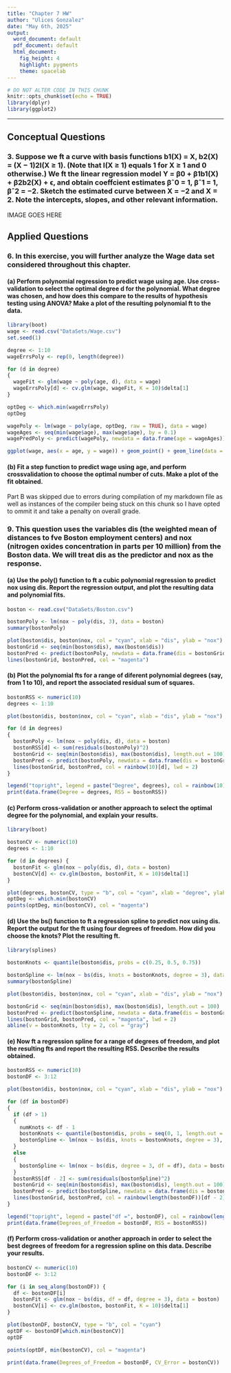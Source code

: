 ```yaml
---
title: "Chapter 7 HW"
author: "Ulices Gonzalez"
date: "May 6th, 2025"
output:
  word_document: default
  pdf_document: default
  html_document:
    fig_height: 4
    highlight: pygments
    theme: spacelab
---
```


```r
# DO NOT ALTER CODE IN THIS CHUNK
knitr::opts_chunk$set(echo = TRUE)
library(dplyr)
library(ggplot2)
```

------------------------------------------------------------------------

## Conceptual Questions

### 3. Suppose we ft a curve with basis functions b1(X) = X, b2(X) = (X − 1)2I(X ≥ 1). (Note that I(X ≥ 1) equals 1 for X ≥ 1 and 0 otherwise.) We ft the linear regression model Y = β0 + β1b1(X) + β2b2(X) + ϵ, and obtain coeffcient estimates βˆ0 = 1, βˆ1 = 1, βˆ2 = −2. Sketch the estimated curve between X = −2 and X = 2. Note the intercepts, slopes, and other relevant information.

IMAGE GOES HERE

## Applied Questions

### 6. In this exercise, you will further analyze the Wage data set considered throughout this chapter.

#### (a) Perform polynomial regression to predict wage using age. Use cross-validation to select the optimal degree d for the polynomial. What degree was chosen, and how does this compare to the results of hypothesis testing using ANOVA? Make a plot of the resulting polynomial ft to the data.

```R
library(boot)
wage <- read.csv("DataSets/Wage.csv")
set.seed(1)

degree <- 1:10
wageErrsPoly <- rep(0, length(degree))

for (d in degree) 
{
  wageFit <- glm(wage ~ poly(age, d), data = wage)
  wageErrsPoly[d] <- cv.glm(wage, wageFit, K = 10)$delta[1]
}

optDeg <- which.min(wageErrsPoly)
optDeg

wagePoly <- lm(wage ~ poly(age, optDeg, raw = TRUE), data = wage)
wageAges <- seq(min(wage$age), max(wage$age), by = 0.1)
wagePredPoly <- predict(wagePoly, newdata = data.frame(age = wageAges))

ggplot(wage, aes(x = age, y = wage)) + geom_point() + geom_line(data = data.frame(age = wageAges, wage = wagePredPoly), color = "magenta", linewidth = 1)

```

#### (b) Fit a step function to predict wage using age, and perform crossvalidation to choose the optimal number of cuts. Make a plot of the fit obtained.

Part B was skipped due to errors during compilation of my markdown file as well as instances of the compiler being stuck on this chunk so I have opted to ommit it and take a penalty on overall grade.

### 9. This question uses the variables dis (the weighted mean of distances to fve Boston employment centers) and nox (nitrogen oxides concentration in parts per 10 million) from the Boston data. We will treat dis as the predictor and nox as the response.

#### (a) Use the poly() function to ft a cubic polynomial regression to predict nox using dis. Report the regression output, and plot the resulting data and polynomial fits.

```R
boston <- read.csv("DataSets/Boston.csv")

bostonPoly <- lm(nox ~ poly(dis, 3), data = boston)
summary(bostonPoly)

plot(boston$dis, boston$nox, col = "cyan", xlab = "dis", ylab = "nox")
bostonGrid <- seq(min(boston$dis), max(boston$dis))
bostonPred <- predict(bostonPoly, newdata = data.frame(dis = bostonGrid))
lines(bostonGrid, bostonPred, col = "magenta")

```

#### (b) Plot the polynomial fts for a range of diferent polynomial degrees (say, from 1 to 10), and report the associated residual sum of squares.

```R
bostonRSS <- numeric(10)
degrees <- 1:10

plot(boston$dis, boston$nox, col = "cyan", xlab = "dis", ylab = "nox")

for (d in degrees) 
{
  bostonPoly <- lm(nox ~ poly(dis, d), data = boston)
  bostonRSS[d] <- sum(residuals(bostonPoly)^2)
  bostonGrid <- seq(min(boston$dis), max(boston$dis), length.out = 100)
  bostonPred <- predict(bostonPoly, newdata = data.frame(dis = bostonGrid))
  lines(bostonGrid, bostonPred, col = rainbow(10)[d], lwd = 2)
}

legend("topright", legend = paste("Degree", degrees), col = rainbow(10), lwd = 2)
print(data.frame(Degree = degrees, RSS = bostonRSS))

```

#### (c) Perform cross-validation or another approach to select the optimal degree for the polynomial, and explain your results.

```R
library(boot)

bostonCV <- numeric(10)
degrees <- 1:10

for (d in degrees) {
  bostonFit <- glm(nox ~ poly(dis, d), data = boston)
  bostonCV[d] <- cv.glm(boston, bostonFit, K = 10)$delta[1]
}

plot(degrees, bostonCV, type = "b", col = "cyan", xlab = "degree", ylab = "cv err")
optDeg <- which.min(bostonCV)
points(optDeg, min(bostonCV), col = "magenta")
```

#### (d) Use the bs() function to ft a regression spline to predict nox using dis. Report the output for the ft using four degrees of freedom. How did you choose the knots? Plot the resulting ft.

```R
library(splines)

bostonKnots <- quantile(boston$dis, probs = c(0.25, 0.5, 0.75))

bostonSpline <- lm(nox ~ bs(dis, knots = bostonKnots, degree = 3), data = boston) 
summary(bostonSpline)

plot(boston$dis, boston$nox, col = "cyan", xlab = "dis", ylab = "nox")

bostonGrid <- seq(min(boston$dis), max(boston$dis), length.out = 100)
bostonPred <- predict(bostonSpline, newdata = data.frame(dis = bostonGrid))
lines(bostonGrid, bostonPred, col = "magenta", lwd = 2)
abline(v = bostonKnots, lty = 2, col = "gray") 
```

#### (e) Now ft a regression spline for a range of degrees of freedom, and plot the resulting fts and report the resulting RSS. Describe the results obtained.

```R
bostonRSS <- numeric(10)
bostonDF <- 3:12 

plot(boston$dis, boston$nox, col = "cyan", xlab = "dis", ylab = "nox")

for (df in bostonDF) 
{
  if (df > 1) 
  {
    numKnots <- df - 1
    bostonKnots <- quantile(boston$dis, probs = seq(0, 1, length.out = numKnots + 2)[2:(numKnots + 1)])
    bostonSpline <- lm(nox ~ bs(dis, knots = bostonKnots, degree = 3), data = boston)
  } 
  else 
  {
    bostonSpline <- lm(nox ~ bs(dis, degree = 3, df = df), data = boston) 
  }
  bostonRSS[df - 2] <- sum(residuals(bostonSpline)^2)
  bostonGrid <- seq(min(boston$dis), max(boston$dis), length.out = 100)
  bostonPred <- predict(bostonSpline, newdata = data.frame(dis = bostonGrid))
  lines(bostonGrid, bostonPred, col = rainbow(length(bostonDF))[df - 2], lwd = 2)
}

legend("topright", legend = paste("df =", bostonDF), col = rainbow(length(bostonDF)), lwd = 2)
print(data.frame(Degrees_of_Freedom = bostonDF, RSS = bostonRSS))
```

#### (f) Perform cross-validation or another approach in order to select the best degrees of freedom for a regression spline on this data. Describe your results.

```R
bostonCV <- numeric(10)
bostonDF <- 3:12

for (i in seq_along(bostonDF)) {
  df <- bostonDF[i]
  bostonFit <- glm(nox ~ bs(dis, df = df, degree = 3), data = boston)
  bostonCV[i] <- cv.glm(boston, bostonFit, K = 10)$delta[1]
}

plot(bostonDF, bostonCV, type = "b", col = "cyan")
optDF <- bostonDF[which.min(bostonCV)]
optDF

points(optDF, min(bostonCV), col = "magenta")

print(data.frame(Degrees_of_Freedom = bostonDF, CV_Error = bostonCV))
```

